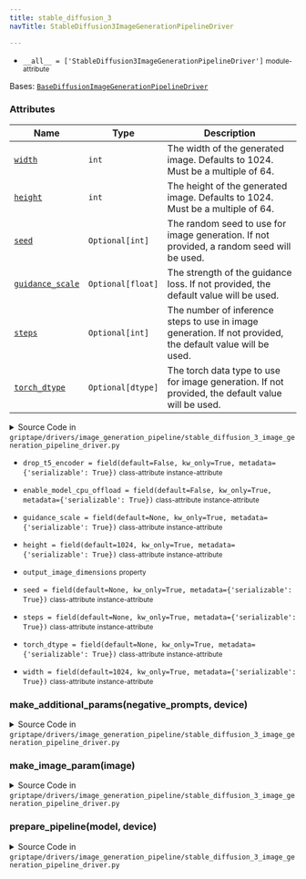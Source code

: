 ```yaml
---
title: stable_diffusion_3
navTitle: StableDiffusion3ImageGenerationPipelineDriver

---
```


-   `__all__ = ['StableDiffusion3ImageGenerationPipelineDriver']` <small>module-attribute</small>  <span id="griptape.drivers.image_generation_pipeline.stable_diffusion_3.__all__"></span> 

<span id="griptape.drivers.image_generation_pipeline.stable_diffusion_3.StableDiffusion3ImageGenerationPipelineDriver"></span>

Bases:
 [`BaseDiffusionImageGenerationPipelineDriver`](base_image_generation_pipeline_driver.mdx#griptape.drivers.image_generation_pipeline.base_image_generation_pipeline_driver.BaseDiffusionImageGenerationPipelineDriver "BaseDiffusionImageGenerationPipelineDriver (griptape.drivers.image_generation_pipeline.base_image_generation_pipeline_driver.BaseDiffusionImageGenerationPipelineDriver)")

### Attributes

| Name                                                                                                                                                                                                                                                                                                                                                                                                                                                                                               | Type              | Description                                                                                                     |
| -------------------------------------------------------------------------------------------------------------------------------------------------------------------------------------------------------------------------------------------------------------------------------------------------------------------------------------------------------------------------------------------------------------------------------------------------------------------------------------------------- | ----------------- | --------------------------------------------------------------------------------------------------------------- |
| <a href="stable_diffusion_3.mdx#griptape.drivers.image_generation_pipeline.stable_diffusion_3.StableDiffusion3ImageGenerationPipelineDriver.width" title="width = field(default=1024, kw_only=True, metadata={'serializable': True})           class-attribute       instance-attribute    (griptape.drivers.image_generation_pipeline.stable_diffusion_3.StableDiffusion3ImageGenerationPipelineDriver.width)"><code class="language-python">width</code></a>                                     | `int`             | The width of the generated image. Defaults to 1024. Must be a multiple of 64.<br/>                              |
| <a href="stable_diffusion_3.mdx#griptape.drivers.image_generation_pipeline.stable_diffusion_3.StableDiffusion3ImageGenerationPipelineDriver.height" title="height = field(default=1024, kw_only=True, metadata={'serializable': True})           class-attribute       instance-attribute    (griptape.drivers.image_generation_pipeline.stable_diffusion_3.StableDiffusion3ImageGenerationPipelineDriver.height)"><code class="language-python">height</code></a>                                 | `int`             | The height of the generated image. Defaults to 1024. Must be a multiple of 64.<br/>                             |
| <a href="stable_diffusion_3.mdx#griptape.drivers.image_generation_pipeline.stable_diffusion_3.StableDiffusion3ImageGenerationPipelineDriver.seed" title="seed = field(default=None, kw_only=True, metadata={'serializable': True})           class-attribute       instance-attribute    (griptape.drivers.image_generation_pipeline.stable_diffusion_3.StableDiffusion3ImageGenerationPipelineDriver.seed)"><code class="language-python">seed</code></a>                                         | `Optional[int]`   | The random seed to use for image generation. If not provided, a random seed will be used.<br/>                  |
| <a href="stable_diffusion_3.mdx#griptape.drivers.image_generation_pipeline.stable_diffusion_3.StableDiffusion3ImageGenerationPipelineDriver.guidance_scale" title="guidance_scale = field(default=None, kw_only=True, metadata={'serializable': True})           class-attribute       instance-attribute    (griptape.drivers.image_generation_pipeline.stable_diffusion_3.StableDiffusion3ImageGenerationPipelineDriver.guidance_scale)"><code class="language-python">guidance_scale</code></a> | `Optional[float]` | The strength of the guidance loss. If not provided, the default value will be used.<br/>                        |
| <a href="stable_diffusion_3.mdx#griptape.drivers.image_generation_pipeline.stable_diffusion_3.StableDiffusion3ImageGenerationPipelineDriver.steps" title="steps = field(default=None, kw_only=True, metadata={'serializable': True})           class-attribute       instance-attribute    (griptape.drivers.image_generation_pipeline.stable_diffusion_3.StableDiffusion3ImageGenerationPipelineDriver.steps)"><code class="language-python">steps</code></a>                                     | `Optional[int]`   | The number of inference steps to use in image generation. If not provided, the default value will be used.<br/> |
| <a href="stable_diffusion_3.mdx#griptape.drivers.image_generation_pipeline.stable_diffusion_3.StableDiffusion3ImageGenerationPipelineDriver.torch_dtype" title="torch_dtype = field(default=None, kw_only=True, metadata={'serializable': True})           class-attribute       instance-attribute    (griptape.drivers.image_generation_pipeline.stable_diffusion_3.StableDiffusion3ImageGenerationPipelineDriver.torch_dtype)"><code class="language-python">torch_dtype</code></a>             | `Optional[dtype]` | The torch data type to use for image generation. If not provided, the default value will be used.<br/>          |

<details><summary>Source Code in <code>griptape&#47;drivers&#47;image_generation_pipeline&#47;stable_diffusion_3_image_generation_pipeline_driver.py</code></summary>

```python
@define
class StableDiffusion3ImageGenerationPipelineDriver(BaseDiffusionImageGenerationPipelineDriver):
    """Image generation model driver for Stable Diffusion 3 models.

    For more information, see the HuggingFace documentation for the StableDiffusion3Pipeline:
        https://huggingface.co/docs/diffusers/main/en/api/pipelines/stable_diffusion/stable_diffusion_3

    Attributes:
        width: The width of the generated image. Defaults to 1024. Must be a multiple of 64.
        height: The height of the generated image. Defaults to 1024. Must be a multiple of 64.
        seed: The random seed to use for image generation. If not provided, a random seed will be used.
        guidance_scale: The strength of the guidance loss. If not provided, the default value will be used.
        steps: The number of inference steps to use in image generation. If not provided, the default value will be used.
        torch_dtype: The torch data type to use for image generation. If not provided, the default value will be used.
    """

    width: int = field(default=1024, kw_only=True, metadata={"serializable": True})
    height: int = field(default=1024, kw_only=True, metadata={"serializable": True})
    seed: Optional[int] = field(default=None, kw_only=True, metadata={"serializable": True})
    guidance_scale: Optional[float] = field(default=None, kw_only=True, metadata={"serializable": True})
    steps: Optional[int] = field(default=None, kw_only=True, metadata={"serializable": True})
    torch_dtype: Optional[torch.dtype] = field(default=None, kw_only=True, metadata={"serializable": True})
    enable_model_cpu_offload: bool = field(default=False, kw_only=True, metadata={"serializable": True})
    drop_t5_encoder: bool = field(default=False, kw_only=True, metadata={"serializable": True})

    def prepare_pipeline(self, model: str, device: Optional[str]) -> Any:
        sd3_pipeline = import_optional_dependency(
            "diffusers.pipelines.stable_diffusion_3.pipeline_stable_diffusion_3"
        ).StableDiffusion3Pipeline

        pipeline_params = {}
        if self.torch_dtype is not None:
            pipeline_params["torch_dtype"] = self.torch_dtype

        if self.drop_t5_encoder:
            pipeline_params["text_encoder_3"] = None
            pipeline_params["tokenizer_3"] = None

        # A model can be provided either as a path to a local file
        # or as a HuggingFace model repo name.
        if os.path.isfile(model):
            # If the model provided is a local file (not a directory),
            # we load it using the from_single_file method.
            pipeline = sd3_pipeline.from_single_file(model, **pipeline_params)
        else:
            # If the model is a local directory or hosted on HuggingFace,
            # we load it using the from_pretrained method.
            pipeline = sd3_pipeline.from_pretrained(model, **pipeline_params)

        if self.enable_model_cpu_offload:
            pipeline.enable_model_cpu_offload()

        # Move inference to particular device if requested.
        if device is not None:
            pipeline.to(device)

        return pipeline

    def make_image_param(self, image: Optional[Image]) -> Optional[dict[str, Image]]:
        return None

    def make_additional_params(self, negative_prompts: Optional[list[str]], device: Optional[str]) -> dict[str, Any]:
        torch_generator = import_optional_dependency("torch").Generator

        additional_params = {}
        if negative_prompts:
            additional_params["negative_prompt"] = ", ".join(negative_prompts)

        if self.width is not None:
            additional_params["width"] = self.width

        if self.height is not None:
            additional_params["height"] = self.height

        if self.seed is not None:
            additional_params["generator"] = [torch_generator(device=device).manual_seed(self.seed)]

        if self.guidance_scale is not None:
            additional_params["guidance_scale"] = self.guidance_scale

        if self.steps is not None:
            additional_params["num_inference_steps"] = self.steps

        return additional_params

    @property
    def output_image_dimensions(self) -> tuple[int, int]:
        return self.width, self.height
```

</details>

-   `drop_t5_encoder = field(default=False, kw_only=True, metadata={'serializable': True})` <small>class-attribute</small> <small>instance-attribute</small>  <span id="griptape.drivers.image_generation_pipeline.stable_diffusion_3.StableDiffusion3ImageGenerationPipelineDriver.drop_t5_encoder"></span> 

-   `enable_model_cpu_offload = field(default=False, kw_only=True, metadata={'serializable': True})` <small>class-attribute</small> <small>instance-attribute</small>  <span id="griptape.drivers.image_generation_pipeline.stable_diffusion_3.StableDiffusion3ImageGenerationPipelineDriver.enable_model_cpu_offload"></span> 

-   `guidance_scale = field(default=None, kw_only=True, metadata={'serializable': True})` <small>class-attribute</small> <small>instance-attribute</small>  <span id="griptape.drivers.image_generation_pipeline.stable_diffusion_3.StableDiffusion3ImageGenerationPipelineDriver.guidance_scale"></span> 

-   `height = field(default=1024, kw_only=True, metadata={'serializable': True})` <small>class-attribute</small> <small>instance-attribute</small>  <span id="griptape.drivers.image_generation_pipeline.stable_diffusion_3.StableDiffusion3ImageGenerationPipelineDriver.height"></span> 

-   `output_image_dimensions` <small>property</small>  <span id="griptape.drivers.image_generation_pipeline.stable_diffusion_3.StableDiffusion3ImageGenerationPipelineDriver.output_image_dimensions"></span> 

-   `seed = field(default=None, kw_only=True, metadata={'serializable': True})` <small>class-attribute</small> <small>instance-attribute</small>  <span id="griptape.drivers.image_generation_pipeline.stable_diffusion_3.StableDiffusion3ImageGenerationPipelineDriver.seed"></span> 

-   `steps = field(default=None, kw_only=True, metadata={'serializable': True})` <small>class-attribute</small> <small>instance-attribute</small>  <span id="griptape.drivers.image_generation_pipeline.stable_diffusion_3.StableDiffusion3ImageGenerationPipelineDriver.steps"></span> 

-   `torch_dtype = field(default=None, kw_only=True, metadata={'serializable': True})` <small>class-attribute</small> <small>instance-attribute</small>  <span id="griptape.drivers.image_generation_pipeline.stable_diffusion_3.StableDiffusion3ImageGenerationPipelineDriver.torch_dtype"></span> 

-   `width = field(default=1024, kw_only=True, metadata={'serializable': True})` <small>class-attribute</small> <small>instance-attribute</small>  <span id="griptape.drivers.image_generation_pipeline.stable_diffusion_3.StableDiffusion3ImageGenerationPipelineDriver.width"></span> 

<span id="griptape.drivers.image_generation_pipeline.stable_diffusion_3.StableDiffusion3ImageGenerationPipelineDriver.make_additional_params"></span>

### make_additional_params(negative_prompts, device)

<details><summary>Source Code in <code>griptape&#47;drivers&#47;image_generation_pipeline&#47;stable_diffusion_3_image_generation_pipeline_driver.py</code></summary>

```python
def make_additional_params(self, negative_prompts: Optional[list[str]], device: Optional[str]) -> dict[str, Any]:
    torch_generator = import_optional_dependency("torch").Generator

    additional_params = {}
    if negative_prompts:
        additional_params["negative_prompt"] = ", ".join(negative_prompts)

    if self.width is not None:
        additional_params["width"] = self.width

    if self.height is not None:
        additional_params["height"] = self.height

    if self.seed is not None:
        additional_params["generator"] = [torch_generator(device=device).manual_seed(self.seed)]

    if self.guidance_scale is not None:
        additional_params["guidance_scale"] = self.guidance_scale

    if self.steps is not None:
        additional_params["num_inference_steps"] = self.steps

    return additional_params
```

</details>

<span id="griptape.drivers.image_generation_pipeline.stable_diffusion_3.StableDiffusion3ImageGenerationPipelineDriver.make_image_param"></span>

### make_image_param(image)

<details><summary>Source Code in <code>griptape&#47;drivers&#47;image_generation_pipeline&#47;stable_diffusion_3_image_generation_pipeline_driver.py</code></summary>

```python
def make_image_param(self, image: Optional[Image]) -> Optional[dict[str, Image]]:
    return None
```

</details>

<span id="griptape.drivers.image_generation_pipeline.stable_diffusion_3.StableDiffusion3ImageGenerationPipelineDriver.prepare_pipeline"></span>

### prepare_pipeline(model, device)

<details><summary>Source Code in <code>griptape&#47;drivers&#47;image_generation_pipeline&#47;stable_diffusion_3_image_generation_pipeline_driver.py</code></summary>

```python
def prepare_pipeline(self, model: str, device: Optional[str]) -> Any:
    sd3_pipeline = import_optional_dependency(
        "diffusers.pipelines.stable_diffusion_3.pipeline_stable_diffusion_3"
    ).StableDiffusion3Pipeline

    pipeline_params = {}
    if self.torch_dtype is not None:
        pipeline_params["torch_dtype"] = self.torch_dtype

    if self.drop_t5_encoder:
        pipeline_params["text_encoder_3"] = None
        pipeline_params["tokenizer_3"] = None

    # A model can be provided either as a path to a local file
    # or as a HuggingFace model repo name.
    if os.path.isfile(model):
        # If the model provided is a local file (not a directory),
        # we load it using the from_single_file method.
        pipeline = sd3_pipeline.from_single_file(model, **pipeline_params)
    else:
        # If the model is a local directory or hosted on HuggingFace,
        # we load it using the from_pretrained method.
        pipeline = sd3_pipeline.from_pretrained(model, **pipeline_params)

    if self.enable_model_cpu_offload:
        pipeline.enable_model_cpu_offload()

    # Move inference to particular device if requested.
    if device is not None:
        pipeline.to(device)

    return pipeline
```

</details>
